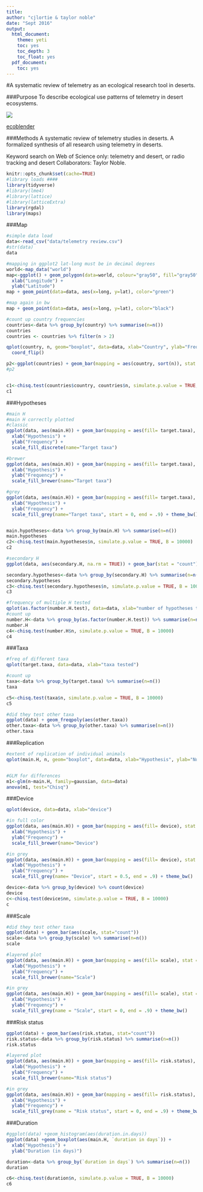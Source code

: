 ```yaml
---
title:
author: "cjlortie & taylor noble"
date: "Sept 2016"
output:
  html_document:
    theme: yeti
    toc: yes
    toc_depth: 3
    toc_float: yes
  pdf_document:
    toc: yes
---
```

#A systematic review of telemetry as an ecological research tool in deserts.

###Purpose
To describe ecological use patterns of telemetry in desert ecosystems.


![](./taylor.action.jpg)

[ecoblender](http://ecoblender.org)

###Methods
A systematic review of telemetry studies in deserts. A formalized synthesis of all research using telemetry in deserts.

Keyword search on Web of Science only: telemetry and desert, or radio tracking and desert Collaborators: Taylor Noble.

```r
knitr::opts_chunk$set(cache=TRUE)
#library loads ####
library(tidyverse)
#library(lme4)
#library(lattice)
#library(latticeExtra)
library(rgdal)
library(maps)

```

###Map
```r
#simple data load
data<-read_csv("data/telemetry review.csv")
#str(data)
data

#mapping in ggplot2 lat-long must be in decimal degrees
world<-map_data("world")
map<-ggplot() + geom_polygon(data=world, colour="gray50", fill="gray50", aes(x=long, y=lat, group=group)) + 
  xlab("Longitude") +
  ylab("Latitude")
map + geom_point(data=data, aes(x=long, y=lat), color="green")

#map again in bw
map + geom_point(data=data, aes(x=long, y=lat), color="black")

#count up country frequencies
countries<-data %>% group_by(country) %>% summarise(n=n())
countries
countries <- countries %>% filter(n > 2)

qplot(country, n, geom="boxplot", data=data, xlab="Country", ylab="Frequency") +
  coord_flip()

p2<-ggplot(countries) + geom_bar(mapping = aes(country, sort(n)), stat = "identity")
#p2


c1<-chisq.test(countries$country, countries$n, simulate.p.value = TRUE, B = 10000)
c1

```

###Hypotheses
```r
#main H
#main H correctly plotted
#classic 
ggplot(data, aes(main.H)) + geom_bar(mapping = aes(fill= target.taxa), stat = "count") + 
  xlab("Hypothesis") + 
  ylab("Frequency") +
  scale_fill_discrete(name="Target taxa")

#brewer
ggplot(data, aes(main.H)) + geom_bar(mapping = aes(fill= target.taxa), stat = "count") + 
  xlab("Hypothesis") + 
  ylab("Frequency") +
  scale_fill_brewer(name="Target taxa")

#grey
ggplot(data, aes(main.H)) + geom_bar(mapping = aes(fill= target.taxa), stat = "count") + 
  xlab("Hypothesis") + 
  ylab("Frequency") +
  scale_fill_grey(name="Target taxa", start = 0, end = .9) + theme_bw()


main.hypotheses<-data %>% group_by(main.H) %>% summarise(n=n())
main.hypotheses
c2<-chisq.test(main.hypotheses$n, simulate.p.value = TRUE, B = 10000)
c2

#secondary H
ggplot(data, aes(secondary.H, na.rm = TRUE)) + geom_bar(stat = "count") + xlab("Secondary hypothesis") + ylab("Frequency")

secondary.hypotheses<-data %>% group_by(secondary.H) %>% summarise(n=n())
secondary.hypotheses
c3<-chisq.test(secondary.hypotheses$n, simulate.p.value = TRUE, B = 10000)
c3

#frequency of multiple H tested
qplot(as.factor(number.H.test), data=data, xlab="number of hypotheses tested")
#count up
number.H<-data %>% group_by(as.factor(number.H.test)) %>% summarise(n=n())
number.H
c4<-chisq.test(number.H$n, simulate.p.value = TRUE, B = 10000)
c4
```

###Taxa
```r
#freq of different taxa
qplot(target.taxa, data=data, xlab="taxa tested")

#count up
taxa<-data %>% group_by(target.taxa) %>% summarise(n=n())
taxa

c5<-chisq.test(taxa$n, simulate.p.value = TRUE, B = 10000)
c5

#did they test other taxa
ggplot(data) + geom_freqpoly(aes(other.taxa))
other.taxa<-data %>% group_by(other.taxa) %>% summarise(n=n())
other.taxa

```

###Replication
```r
#extent of replication of individual animals
qplot(main.H, n, geom="boxplot", data=data, xlab="Hypothesis", ylab="Number of individuals")


#GLM for differences
m1<-glm(n~main.H, family=gaussian, data=data)
anova(m1, test="Chisq")

```

###Device
```r
qplot(device, data=data, xlab="device")

#in full color
ggplot(data, aes(main.H)) + geom_bar(mapping = aes(fill= device), stat = "count") + 
  xlab("Hypothesis") + 
  ylab("Frequency") +
  scale_fill_brewer(name="Device")

#in grey
ggplot(data, aes(main.H)) + geom_bar(mapping = aes(fill= device), stat = "count") + 
  xlab("Hypothesis") + 
  ylab("Frequency") +
  scale_fill_grey(name= "Device", start = 0.5, end = .9) + theme_bw()

device<-data %>% group_by(device) %>% count(device)
device
c<-chisq.test(device$nn, simulate.p.value = TRUE, B = 10000)
c

```

###Scale
```r
#did they test other taxa
ggplot(data) + geom_bar(aes(scale, stat="count"))
scale<-data %>% group_by(scale) %>% summarise(n=n())
scale

#layered plot
ggplot(data, aes(main.H)) + geom_bar(mapping = aes(fill= scale), stat = "count") + 
  xlab("Hypothesis") + 
  ylab("Frequency") +
  scale_fill_brewer(name="Scale")

#in grey
ggplot(data, aes(main.H)) + geom_bar(mapping = aes(fill= scale), stat = "count") + 
  xlab("Hypothesis") + 
  ylab("Frequency") +
  scale_fill_grey(name = "Scale", start = 0, end = .9) + theme_bw()
```

###Risk status
```r
ggplot(data) + geom_bar(aes(risk.status, stat="count"))
risk.status<-data %>% group_by(risk.status) %>% summarise(n=n())
risk.status

#layered plot
ggplot(data, aes(main.H)) + geom_bar(mapping = aes(fill= risk.status), stat = "count") + 
  xlab("Hypothesis") + 
  ylab("Frequency") +
  scale_fill_brewer(name="Risk status")

#in grey
ggplot(data, aes(main.H)) + geom_bar(mapping = aes(fill= risk.status), stat = "count") + 
  xlab("Hypothesis") + 
  ylab("Frequency") +
  scale_fill_grey(name = "Risk status", start = 0, end = .9) + theme_bw()

```

###Duration
```r
#ggplot(data) +geom_histogram(aes(duration.in.days))
ggplot(data) +geom_boxplot(aes(main.H, `duration in days`)) + 
  xlab("Hypothesis") +
  ylab("Duration (in days)")

duration<-data %>% group_by(`duration in days`) %>% summarise(n=n())
duration

c6<-chisq.test(duration$n, simulate.p.value = TRUE, B = 10000)
c6
```
